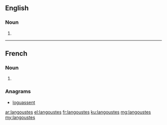 ==English==

===Noun===
{{head|en|plural}}

# {{plural of|langouste|lang=en}}

----

==French==

===Noun===
{{head|fr|plural|g=f}}

# {{plural of|langouste|lang=fr}}

===Anagrams===
* [[loguassent#French|loguassent]]

[[ar:langoustes]]
[[el:langoustes]]
[[fr:langoustes]]
[[ku:langoustes]]
[[mg:langoustes]]
[[my:langoustes]]